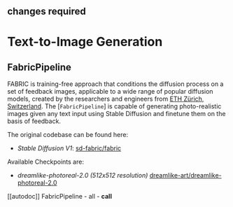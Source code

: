 ## changes required
<!--Copyright 2023 The HuggingFace Team. All rights reserved.

Licensed under the Apache License, Version 2.0 (the "License"); you may not use this file except in compliance with
the License. You may obtain a copy of the License at

http://www.apache.org/licenses/LICENSE-2.0

Unless required by applicable law or agreed to in writing, software distributed under the License is distributed on
an "AS IS" BASIS, WITHOUT WARRANTIES OR CONDITIONS OF ANY KIND, either express or implied. See the License for the
specific language governing permissions and limitations under the License.
-->

# Text-to-Image Generation

## FabricPipeline

FABRIC is training-free approach that conditions the diffusion process on a set of feedback images, applicable to a wide range of popular diffusion models, created by the researchers and engineers from [ETH Zürich, Switzerland](https://github.com/sd-fabric). The [`FabricPipeline`] is capable of generating photo-realistic images given any text input using Stable Diffusion and finetune them on the basis of feedback.

The original codebase can be found here: 
- *Stable Diffusion V1*: [sd-fabric/fabric](https://github.com/sd-fabric/fabric)

Available Checkpoints are:
- *dreamlike-photoreal-2.0 (512x512 resolution)* [dreamlike-art/dreamlike-photoreal-2.0](https://huggingface.co/dreamlike-art/dreamlike-photoreal-2.0)

[[autodoc]] FabricPipeline
	- all
	- __call__

